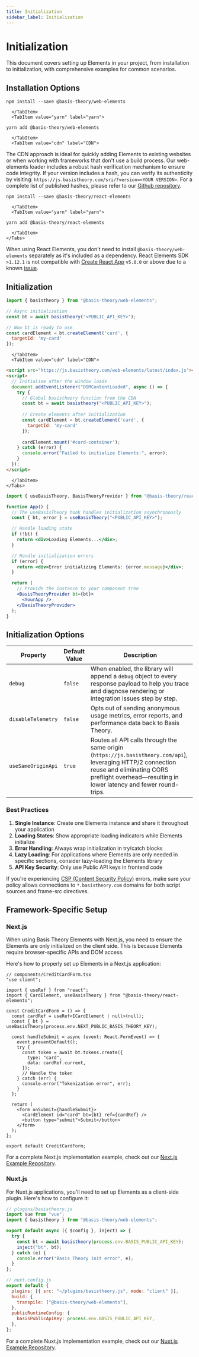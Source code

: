 ```yaml
---
title: Initialization
sidebar_label: Initialization
---
```



# Initialization

This document covers setting up Elements in your project, from installation to initialization, with comprehensive examples for common scenarios.

## Installation Options

<Tabs className="bt-tabs" queryString="implementation">
 <TabItem value="web" label="Web Elements">
    <Tabs className="bt-tabs" queryString="package-manager">
      <TabItem value="npm" label="npm">

```shell
npm install --save @basis-theory/web-elements
```

      </TabItem>
      <TabItem value="yarn" label="yarn">

```shell
yarn add @basis-theory/web-elements
```

      </TabItem>
      <TabItem value="cdn" label="CDN">

<WebElementsCdnExample />

<Alert>The CDN approach is ideal for quickly adding Elements to existing websites or when working with frameworks that don't use a build process.</Alert>
<Alert>Our web-elements loader includes a robust hash verification mechanism to ensure code integrity. If your version includes a hash, you can verify its authenticity by visiting: `https://js.basistheory.com/sri/?version=<YOUR VERSION>`. For a complete list of published hashes, please refer to our [Github repository](https://github.com/Basis-Theory/web-elements/blob/master/sri.json). </Alert>
      </TabItem>
    </Tabs>
  </TabItem>
  
  <TabItem value="react" label="React Elements">
    <Tabs className="bt-tabs" queryString="package-manager">
      <TabItem value="npm" label="npm">

```shell
npm install --save @basis-theory/react-elements
```

      </TabItem>
      <TabItem value="yarn" label="yarn">

```shell
yarn add @basis-theory/react-elements
```

      </TabItem>
    </Tabs>
  </TabItem>
 

</Tabs>

<Alert>When using React Elements, you don't need to install <code>@basis-theory/web-elements</code> separately as it's included as a dependency.</Alert>
<Alert type={Alerts.WARNING}>React Elements SDK `>1.12.1` is not compatible with <a href="https://create-react-app.dev/">Create React App</a> <code>v5.0.0</code> or above due to a known <a href="https://github.com/Basis-Theory/basis-theory-js/issues/365#issuecomment-1662883062">issue</a>.</Alert>

## Initialization

<Tabs className="bt-tabs" queryString="implementation">
  <TabItem value="web" label="Web Elements">
    <Tabs className="bt-tabs" queryString="package-manager">
      <TabItem value="module" label="ES Module">

```javascript
import { basistheory } from "@basis-theory/web-elements";

// Async initialization
const bt = await basistheory("<PUBLIC_API_KEY>");

// Now bt is ready to use
const cardElement = bt.createElement('card', {
  targetId: 'my-card'
});
```

      </TabItem>
      <TabItem value="cdn" label="CDN">

```html
<script src="https://js.basistheory.com/web-elements/latest/index.js"></script>
<script>
  // Initialize after the window loads
  document.addEventListener("DOMContentLoaded", async () => {
    try {
      // Global basistheory function from the CDN
      const bt = await basistheory("<PUBLIC_API_KEY>");
      
      // Create elements after initialization
      const cardElement = bt.createElement('card', {
        targetId: 'my-card'
      });
      
      cardElement.mount('#card-container');
    } catch (error) {
      console.error("Failed to initialize Elements:", error);
    }
  });
</script>
```

      </TabItem>
    </Tabs>
  </TabItem>
  
  <TabItem value="react" label="React Elements">

```jsx
import { useBasisTheory, BasisTheoryProvider } from "@basis-theory/react-elements";

function App() {
  // The useBasisTheory hook handles initialization asynchronously
  const { bt, error } = useBasisTheory("<PUBLIC_API_KEY>");

  // Handle loading state
  if (!bt) {
    return <div>Loading Elements...</div>;
  }

  // Handle initialization errors
  if (error) {
    return <div>Error initializing Elements: {error.message}</div>;
  }

  return (
    // Provide the instance to your component tree
    <BasisTheoryProvider bt={bt}>
      <YourApp />
    </BasisTheoryProvider>
  );
}
```

  </TabItem>

</Tabs>

## Initialization Options

| Property           | Default Value | Description                                                                                                                                                                                                                                                                                                                                       |
| ------------------ | ------------- | ------------------------------------------------------------------------------------------------------------------------------------------------------------------------------------------------------------------------------------------------------------------------------------------------------------------------------------------------- |
| `debug`            | `false`       | When enabled, the library will append a `debug` object to every response payload to help you trace and diagnose rendering or integration issues step by step. |
| `disableTelemetry` | `false`       | Opts out of sending anonymous usage metrics, error reports, and performance data back to Basis Theory.                                                           |
| `useSameOriginApi` | `true`        | Routes all API calls through the same origin (`https://js.basistheory.com/api`), leveraging HTTP/2 connection reuse and eliminating CORS preflight overhead—resulting in lower latency and fewer round-trips.                  |


### Best Practices

1. **Single Instance**: Create one Elements instance and share it throughout your application
2. **Loading States**: Show appropriate loading indicators while Elements initialize
3. **Error Handling**: Always wrap initialization in try/catch blocks
4. **Lazy Loading**: For applications where Elements are only needed in specific sections, consider lazy-loading the Elements library
5. **API Key Security**: Only use Public API keys in frontend code

<Alert type={Alerts.WARNING}>If you're experiencing [CSP (Content Security Policy)](/docs/sdks/web/content-security-policy) errors, make sure your policy allows connections to <code>*.basistheory.com</code> domains for both script sources and frame-src directives.</Alert> 


## Framework-Specific Setup

### Next.js

When using Basis Theory Elements with Next.js, you need to ensure the Elements are only initialized on the client side. This is because Elements require browser-specific APIs and DOM access.

Here's how to properly set up Elements in a Next.js application:

```tsx
// components/CreditCardForm.tsx
"use client";

import { useRef } from "react";
import { CardElement, useBasisTheory } from "@basis-theory/react-elements";

const CreditCardForm = () => {
  const cardRef = useRef<ICardElement | null>(null);
  const { bt } = useBasisTheory(process.env.NEXT_PUBLIC_BASIS_THEORY_KEY);

  const handleSubmit = async (event: React.FormEvent) => {
    event.preventDefault();
    try {
      const token = await bt.tokens.create({
        type: "card",
        data: cardRef.current,
      });
      // Handle the token
    } catch (err) {
      console.error("Tokenization error", err);
    }
  };

  return (
    <form onSubmit={handleSubmit}>
      <CardElement id="card" bt={bt} ref={cardRef} />
      <button type="submit">Submit</button>
    </form>
  );
};

export default CreditCardForm;
```

For a complete Next.js implementation example, check out our [Next.js Example Repository](https://github.com/Basis-Theory-Labs/nextjs-example).

### Nuxt.js

For Nuxt.js applications, you'll need to set up Elements as a client-side plugin. Here's how to configure it:

```js
// plugins/basistheory.js
import Vue from "vue";
import { basistheory } from "@basis-theory/web-elements";

export default async ({ $config }, inject) => {
  try {
    const bt = await basistheory(process.env.BASIS_PUBLIC_API_KEY);
    inject("bt", bt);
  } catch (e) {
    console.error("Basis Theory init error", e);
  }
};
```

```js
// nuxt.config.js
export default {
  plugins: [{ src: "~/plugins/basistheory.js", mode: "client" }],
  build: {
    transpile: ["@basis-theory/web-elements"],
  },
  publicRuntimeConfig: {
    basisPublicApiKey: process.env.BASIS_PUBLIC_API_KEY,
  },
};
```

For a complete Nuxt.js implementation example, check out our [Nuxt.js Example Repository](https://github.com/Basis-Theory-Labs/nuxt-2-example).
